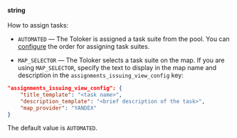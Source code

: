 **string**<br/><br/>How to assign tasks:

- `AUTOMATED` — The Toloker is assigned a task suite from the pool. You can [configure](/docs-new/api/create-pool#issue_task_suites_in_creation_order) the order for assigning task suites.

- `MAP_SELECTOR` — The Toloker selects a task suite on the map. If you are using `MAP_SELECTOR`, specify the text to display in the map name and description in the `assignments_issuing_view_config` key:

```json
"assignments_issuing_view_config": {
    "title_template": "<task name>",
    "description_template": "<brief description of the task>",
    "map_provider": "YANDEX"
}
```

The default value is `AUTOMATED`.
